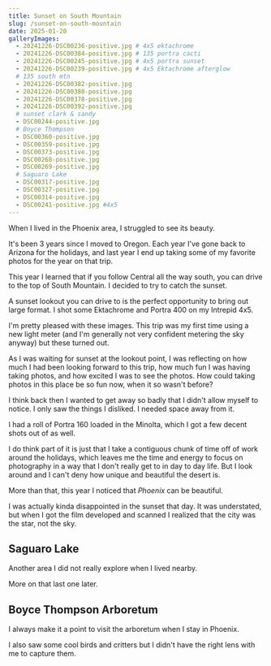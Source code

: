 ```yaml
---
title: Sunset on South Mountain
slug: /sunset-on-south-mountain
date: 2025-01-20
galleryImages:
  - 20241226-DSC00236-positive.jpg # 4x5 ektachrome
  - 20241226-DSC00384-positive.jpg # 135 portra cacti
  - 20241226-DSC00245-positive.jpg # 4x5 portra sunset
  - 20241226-DSC00239-positive.jpg # 4x5 Ektachrome afterglow
  # 135 south mtn
  - 20241226-DSC00382-positive.jpg
  - 20241226-DSC00380-positive.jpg
  - 20241226-DSC00378-positive.jpg
  - 20241226-DSC00392-positive.jpg
  # sunset clark & sandy
  - DSC00244-positive.jpg
  # Boyce Thompson
  - DSC00360-positive.jpg
  - DSC00359-positive.jpg
  - DSC00373-positive.jpg
  - DSC00268-positive.jpg
  - DSC00269-positive.jpg
  # Saguaro Lake
  - DSC00317-positive.jpg
  - DSC00327-positive.jpg
  - DSC00314-positive.jpg
  - DSC00241-positive.jpg #4x5
---
```


When I lived in the Phoenix area, I struggled to see its beauty.

It's been 3 years since I moved to Oregon. Each year I've gone back to Arizona for the holidays, and last year I end up taking some of my favorite photos for the year on that trip.

This year I learned that if you follow Central all the way south, you can drive to the top of South Mountain. I decided to try to catch the sunset.

A sunset lookout you can drive to is the perfect opportunity to bring out large format. I shot some Ektachrome and Portra 400 on my Intrepid 4x5.

<PostImageGroup>
  <PostImage alt="Ektachrome Sunset" props={props} index={0} />
  <PostImage alt="Portra 400 Sunset" props={props} index={2} />
  <PostImage alt="Ektachrome afterglow" props={props} index={3} />
</PostImageGroup>

I'm pretty pleased with these images. This trip was my first time using a new light meter (and I'm generally not very confident metering the sky anyway) but these turned out.

As I was waiting for sunset at the lookout point, I was reflecting on how much I had been looking forward to this trip, how much fun I was having taking photos, and how excited I was to see the photos.
How could taking photos in this place be so fun now, when it so wasn't before?

I think back then I wanted to get away so badly that I didn't allow myself to notice. I only saw the things I disliked. I needed space away from it.

I had a roll of Portra 160 loaded in the Minolta, which I got a few decent shots out of as well.

<PostImageGroup>
  <PostImage
    alt="Sunset flares into the camera over mountainous desert and backlit saguaro"
    props={props}
    index={1}
  />
  <PostImage alt="Portra 160" props={props} index={5} />
  <PostImage alt="Portra 160" props={props} index={4} />
  <PostImage alt="Portra 160" props={props} index={6} />
  <PostImage alt="Portra 160" props={props} index={7} />
</PostImageGroup>

I do think part of it is just that I take a contiguous chunk of time off of work around the holidays, which leaves me the time and energy to focus on photography in a way that I don't really get to in day to day life. But I look around and I can't deny how unique and beautiful the desert is.

More than that, this year I noticed that _Phoenix_ can be beautiful.

<PostImageGroup>
  <PostImage alt="Ektar 100" props={props} index={8} />
</PostImageGroup>

I was actually kinda disappointed in the sunset that day. It was understated, but when I got the film developed and scanned I realized that the city was the star, not the sky.

## Saguaro Lake

Another area I did not really explore when I lived nearby.

<PostImageGroup>
  <PostImage alt="" props={props} index={14} />
  <PostImage alt="" props={props} index={15} />
  <PostImage alt="" props={props} index={16} />
  <PostImage alt="" props={props} index={17} />
</PostImageGroup>

More on that last one later.

## Boyce Thompson Arboretum

I always make it a point to visit the arboretum when I stay in Phoenix.

<PostImageGroup>
  <PostImage alt="Ektar 100" props={props} index={9} />
  <PostImage alt="Ektar 100" props={props} index={10} />
  <PostImage alt="Ektar 100" props={props} index={11} />
  <PostImage alt="Ektar 100" props={props} index={12} />
  <PostImage alt="Ektar 100" props={props} index={13} />
</PostImageGroup>

I also saw some cool birds and critters but I didn't have the right lens with me to capture them.


